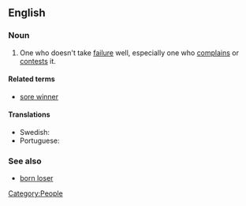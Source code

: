 ==English==

===Noun===
{{en-noun|sg=[[sore]] [[loser]]}}

# {{informal}} One who doesn't take [[failure]] well, especially one who [[complain]]s or [[contest]]s it.

====Related terms====
*[[sore winner]]

====Translations====
* Swedish: {{t-|sv|dålig förlorare}}
* Portuguese: {{t-|pt|mau perdedor}}

===See also===
* [[born loser]]

[[Category:People]]